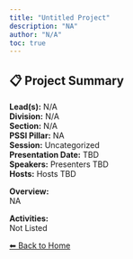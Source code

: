 ```yaml
---
title: "Untitled Project"
description: "NA"
author: "N/A"
toc: true
---
```


## 📋 Project Summary

**Lead(s):** N/A  
**Division:** N/A  
**Section:** N/A  
**PSSI Pillar:** NA  
**Session:** Uncategorized  
**Presentation Date:** TBD  
**Speakers:** Presenters TBD  
**Hosts:** Hosts TBD  

**Overview:**  
NA   

**Activities:**  
Not Listed

[⬅ Back to Home](../index.qmd)
